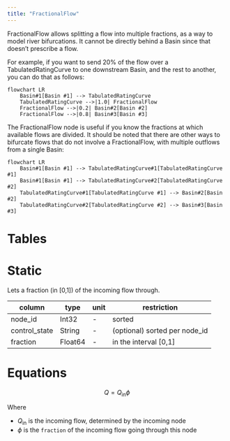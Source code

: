 ```yaml
---
title: "FractionalFlow"
---
```


FractionalFlow allows splitting a flow into multiple fractions, as a way to model river bifurcations.
It cannot be directly behind a Basin since that doesn't prescribe a flow.

For example, if you want to send 20% of the flow over a TabulatedRatingCurve to one downstream Basin, and the rest to another, you can do that as follows:

```mermaid
flowchart LR
    Basin#1[Basin #1] --> TabulatedRatingCurve
    TabulatedRatingCurve -->|1.0| FractionalFlow
    FractionalFlow -->|0.2| Basin#2[Basin #2]
    FractionalFlow -->|0.8| Basin#3[Basin #3]
```

The FractionalFlow node is useful if you know the fractions at which available flows are divided.
It should be noted that there are other ways to bifurcate flows that do not involve a FractionalFlow, with multiple outflows from a single Basin:

```mermaid
flowchart LR
    Basin#1[Basin #1] --> TabulatedRatingCurve#1[TabulatedRatingCurve #1]
    Basin#1[Basin #1] --> TabulatedRatingCurve#2[TabulatedRatingCurve #2]
    TabulatedRatingCurve#1[TabulatedRatingCurve #1] --> Basin#2[Basin #2]
    TabulatedRatingCurve#2[TabulatedRatingCurve #2] --> Basin#3[Basin #3]
```

# Tables

# Static

Lets a fraction (in [0,1]) of the incoming flow through.

column        | type    | unit         | restriction
------------- | ------- | ------------ | -----------
node_id       | Int32   | -            | sorted
control_state | String  | -            | (optional) sorted per node_id
fraction      | Float64 | -            | in the interval [0,1]

# Equations

$$
Q = Q_\text{in} \phi
$$

Where

- $Q_\text{in}$ is the incoming flow, determined by the incoming node
- $\phi$ is the `fraction` of the incoming flow going through this node
